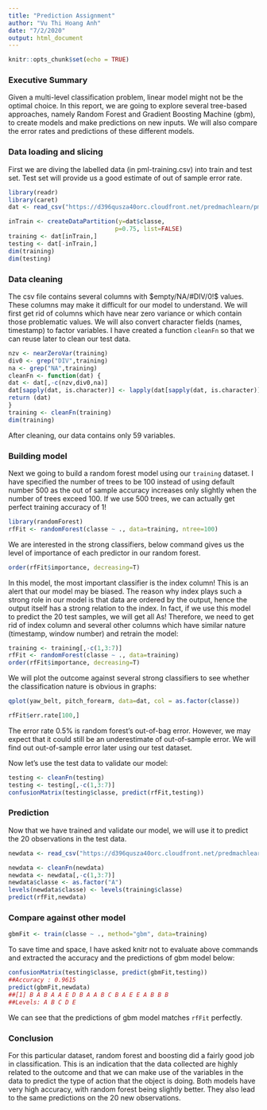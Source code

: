 ```yaml
---
title: "Prediction Assignment"
author: "Vu Thi Hoang Anh"
date: "7/2/2020"
output: html_document
---
```


```r
knitr::opts_chunk$set(echo = TRUE)
```

### Executive Summary

Given a multi-level classification problem, linear model might not be the optimal choice. In this report, we are going to explore several tree-based approaches, namely Random Forest and Gradient Boosting Machine (gbm), to create models and make predictions on new inputs. We will also compare the error rates and predictions of these different models.

### Data loading and slicing

First we are diving the labelled data (in pml-training.csv) into train and test set. Test set will provide us a good estimate of out of sample error rate.

```r
library(readr)
library(caret)
dat <- read_csv("https://d396qusza40orc.cloudfront.net/predmachlearn/pml-training.csv")
```

```r
inTrain <- createDataPartition(y=dat$classe,
                              p=0.75, list=FALSE)
training <- dat[inTrain,]
testing <- dat[-inTrain,]
dim(training)
dim(testing)
```
### Data cleaning

The csv file contains several columns with $empty/NA/#DIV/0!$ values. These columns may make it difficult for our model to understand. We will first get rid of columns which have near zero variance or which contain those problematic values.
We will also convert character fields (names, timestamp) to factor variables.
I have created a function `cleanFn` so that we can reuse later to clean our test data. 
```r
nzv <- nearZeroVar(training)
div0 <- grep("DIV",training)
na <- grep("NA",training)
cleanFn <- function(dat) {
dat <- dat[,-c(nzv,div0,na)]
dat[sapply(dat, is.character)] <- lapply(dat[sapply(dat, is.character)], as.factor)
return (dat)
}
training <- cleanFn(training)
dim(training)
```

After cleaning, our data contains only 59 variables.

### Building model

Next we going to build a random forest model using our `training` dataset. 
I have specified the number of trees to be 100 instead of using default number 500 as the out of sample accuracy increases only slightly when the number of trees exceed 100. If we use 500 trees, we can actually get perfect training accuracy of 1! 

```r
library(randomForest)
rfFit <- randomForest(classe ~ ., data=training, ntree=100)
```

We are interested in the strong classifiers, below command gives us the level of importance of each predictor in our random forest.  

```r
order(rfFit$importance, decreasing=T)
```

In this model, the most important classifier is the index column! This is an alert that our model may be biased. The reason why index plays such a strong role in our model is that data are ordered by the output, hence the output itself has a strong relation to the index. In fact, if we use this model to predict the 20 test samples, we will get all As!
Therefore, we need to get rid of index column and several other columns which have similar nature (timestamp, window number) and retrain the model:

```r
training <- training[,-c(1,3:7)]
rfFit <- randomForest(classe ~ ., data=training)
order(rfFit$importance, decreasing=T)
```

We will plot the outcome against several strong classifiers to see whether the classification nature is obvious in graphs:
```r
qplot(yaw_belt, pitch_forearm, data=dat, col = as.factor(classe))
```

```r
rfFit$err.rate[100,]
```

The error rate 0.5% is random forest's out-of-bag error. However, we may expect that it could still be an underestimate of out-of-sample error. We will find out out-of-sample error later using our test dataset. 


Now let's use the test data to validate our model:

```r
testing <- cleanFn(testing)
testing <- testing[,-c(1,3:7)]
confusionMatrix(testing$classe, predict(rfFit,testing))
```

### Prediction

Now that we have trained and validate our model, we will use it to predict the 20 observations in the test data. 

```r
newdata <- read_csv("https://d396qusza40orc.cloudfront.net/predmachlearn/pml-testing.csv")
```

```r
newdata <- cleanFn(newdata)
newdata <- newdata[,-c(1,3:7)]
newdata$classe <- as.factor("A")
levels(newdata$classe) <- levels(training$classe)
predict(rfFit,newdata)
```

### Compare against other model

```r
gbmFit <- train(classe ~ ., method="gbm", data=training)
```

To save time and space, I have asked knitr not to evaluate above commands and extracted the accuracy and the predictions of gbm model below: 

```r
confusionMatrix(testing$classe, predict(gbmFit,testing))
##Accuracy : 0.9615 
predict(gbmFit,newdata)
##[1] B A B A A E D B A A B C B A E E A B B B
##Levels: A B C D E
```

We can see that the predictions of gbm model matches `rfFit` perfectly. 

### Conclusion

For this particular dataset, random forest and boosting did a fairly good job in classification. This is an indication that the data collected are highly related to the outcome and that we can make use of the variables in the data to predict the type of action that the object is doing. Both models have very high accuracy, with random forest being slightly better. They also lead to the same predictions on the 20 new observations.  